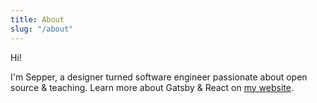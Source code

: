 ```yaml
---
title: About
slug: "/about"
---
```


Hi!

I'm Sepper, a designer turned software engineer passionate about open source & teaching. Learn more about Gatsby & React on [my website](https://www.lekoarts.de?utm_source=minimal-blog&utm_medium=Starter).
